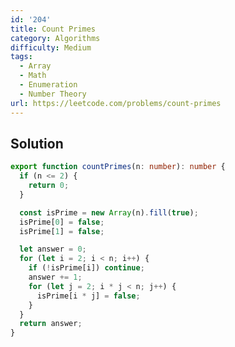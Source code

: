 ```yaml
---
id: '204'
title: Count Primes
category: Algorithms
difficulty: Medium
tags:
  - Array
  - Math
  - Enumeration
  - Number Theory
url: https://leetcode.com/problems/count-primes
---
```


## Solution

```typescript showLineNumbers
export function countPrimes(n: number): number {
  if (n <= 2) {
    return 0;
  }

  const isPrime = new Array(n).fill(true);
  isPrime[0] = false;
  isPrime[1] = false;

  let answer = 0;
  for (let i = 2; i < n; i++) {
    if (!isPrime[i]) continue;
    answer += 1;
    for (let j = 2; i * j < n; j++) {
      isPrime[i * j] = false;
    }
  }
  return answer;
}
```

